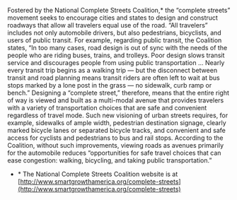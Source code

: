 Fostered by the National Complete Streets Coalition,* the “complete streets” movement seeks to encourage cities and states to design and construct roadways that allow all travelers equal use of the road.
“All travelers” includes not only automobile drivers, but also pedestrians, bicyclists, and users of public transit. For example, regarding public transit, the Coalition states, “In too many cases, road design is out of sync with the needs of the people who are riding buses, trains, and trolleys.
Poor design slows transit service and discourages people from using public transportation ... Nearly every transit trip begins as a walking trip — but the disconnect between transit and road planning means transit riders are often left to wait at bus stops marked by a lone post in the grass — no sidewalk,
curb ramp or bench.”  Designing a “complete street,” therefore, means that the entire right of way is viewed and built as a multi-modal avenue that provides travelers with a variety of transportation choices that are safe and convenient regardless of travel mode. Such new visioning of urban streets requires,
for example, sidewalks of ample width, pedestrian destination signage, clearly marked bicycle lanes or separated bicycle tracks, and convenient and safe access for cyclists and pedestrians to bus and rail stops.
According to the Coalition, without such improvements, viewing roads as avenues primarily for the automobile reduces “opportunities for safe travel choices that can ease congestion: walking, bicycling, and taking public transportation.”


- \* The National Complete Streets Coalition website is at [http://www.smartgrowthamerica.org/complete-streets](http://www.smartgrowthamerica.org/complete-streets)
